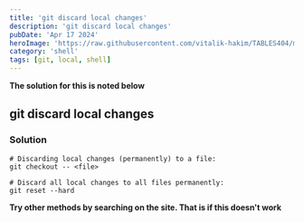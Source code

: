---
title: 'git discard local changes'
description: 'git discard local changes'
pubDate: 'Apr 17 2024'
heroImage: 'https://raw.githubusercontent.com/vitalik-hakim/TABLES404/main/error_b/SHELL.jpg'
category: 'shell'
tags: [git, local, shell]
---

**The solution for this is noted below**

## git discard local changes

### Solution

```shell
# Discarding local changes (permanently) to a file:
git checkout -- <file>

# Discard all local changes to all files permanently:
git reset --hard
```
**Try other methods by searching on the site. That is if this doesn't work**
